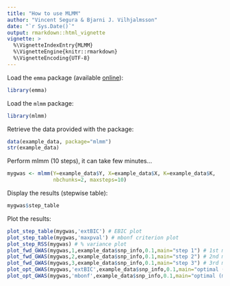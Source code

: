 ```yaml
---
title: "How to use MLMM"
author: "Vincent Segura & Bjarni J. Vilhjalmsson"
date: "`r Sys.Date()`"
output: rmarkdown::html_vignette
vignette: >
  %\VignetteIndexEntry{MLMM}
  %\VignetteEngine{knitr::rmarkdown}
  %\VignetteEncoding{UTF-8}
---
```


Load the `emma` package (available [online](http://mouse.cs.ucla.edu/emma/)):
```r
library(emma)
```

Load the `mlmm` package:
```r
library(mlmm)
```

Retrieve the data provided with the package:
```r
data(example_data, package="mlmm")
str(example_data)
```

Perform mlmm (10 steps), it can take few minutes...
```r
mygwas <- mlmm(Y=example_data$Y, X=example_data$X, K=example_data$K,
               nbchunks=2, maxsteps=10)
```

Display the results (stepwise table):
```r
mygwas$step_table
```

Plot the results:
```r
plot_step_table(mygwas,'extBIC') # EBIC plot
plot_step_table(mygwas,'maxpval') # mbonf criterion plot
plot_step_RSS(mygwas) # % variance plot
plot_fwd_GWAS(mygwas,1,example_data$snp_info,0.1,main="step 1") # 1st mlmm step plot
plot_fwd_GWAS(mygwas,2,example_data$snp_info,0.1,main="step 2") # 2nd mlmm step plot
plot_fwd_GWAS(mygwas,3,example_data$snp_info,0.1,main="step 3") # 3rd mlmm step plot
plot_opt_GWAS(mygwas,'extBIC',example_data$snp_info,0.1,main="optimal (EBIC)") # optimal step according to eBIC plot
plot_opt_GWAS(mygwas,'mbonf',example_data$snp_info,0.1,main="optimal (mBonf)") # optimal step according to mbonf plot
```
